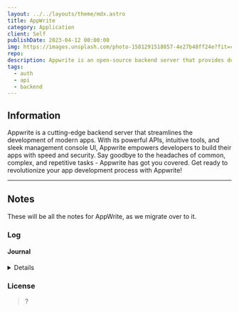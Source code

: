 ```yaml
---
layout: ../../layouts/theme/mdx.astro
title: AppWrite
category: Application
client: Self
publishDate: 2023-04-12 00:00:00
img: https://images.unsplash.com/photo-1581291518857-4e27b48ff24e?fit=crop&w=1400&h=700&q=75
repo:
description: Appwrite is an open-source backend server that provides developers with core APIs to build applications. It is self-hosted and can run on any operating system. Appwrite aims to simplify backend development for developers.
tags:
  - auth
  - api
  - backend
---
```



## Information

Appwrite is a cutting-edge backend server that streamlines the development of modern apps. 
With its powerful APIs, intuitive tools, and sleek management console UI, Appwrite empowers developers to build their apps with speed and security. 
Say goodbye to the headaches of common, complex, and repetitive tasks - Appwrite has got you covered. 
Get ready to revolutionize your app development process with Appwrite!

---



## Notes

These will be all the notes for AppWrite, as we migrate over to it.

### Log

#### Journal

<Details data="2023-04-12">
Starting the mdx sheet for AppWrite. I will try to include all the reference material here.
</Details>

### License

> ?